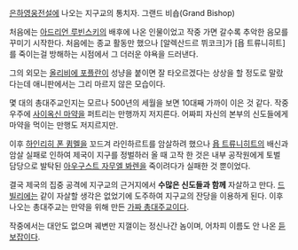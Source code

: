 [[은하영웅전설]]에 나오는 지구교의 통치자. 그랜드 비숍(Grand Bishop)

처음에는 [[아드리언 루빈스키]]의 배후에 나온 인물이었고 작중 가면 갈수록 추악한 음모를 꾸미기 시작한다. 처음에는 종교 활동만 했으나 [알렉산드르 뷔코크]가 [욥 트류니히트]를 죽이는걸 방해하는 시점에서 그 더러운 야욕을 드러낸다.

그의 외모는 [[올리비에 포플란]]이 성냥을 붙이면 잘 타오르겠다는 상상을 할 정도로 말랐다는데 애니판에서는 그리 마르지 않은 모습이다.

몇 대의 총대주교인지는 모르나 500년의 세월을 보면 10대째 가까이 이은 것 같다. 작중 우주에 [[사이옥신 마약]]을 퍼트리는 만행까지 저지른다. 어짜피 자신의 본부의 신도들에게 마약을 먹이는 만행도 저지르지만.

이후 [[하인리히 폰 큄멜]]을 꼬드겨 라인하르트를 암살하려 했으나 [[욥 트류니히트]]의 배신과 암살 실패로 인하여 제국이 지구를 정벌하러 올 때 고작 한 것은 내부 공작원에게 토벌 담당으로 발탁된 [[아우구스트 자무엘 봐렌]]을 죽이려다가 실패한 것 뿐이었다.

결국 제국의 집중 공격에 지구교의 근거지에서 '''수많은 신도들과 함께''' 자살하고 만다. [[드 빌리에]]는 같이 자살할 생각은 없었기에 도주하여 지구교의 잔당을 이용하게 된다. 이후 나오는 총대주교는 만약을 위해 만든 [[가짜 총대주교]]이다.

작중에서는 대안도 없으며 궤변만 지껄이는 정신나간 놈이며, 어차피 이름도 안 나온 [[듣보잡]]이다.
